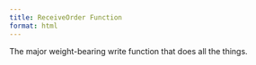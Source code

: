 ```yaml
---
title: ReceiveOrder Function
format: html
---
```


The major weight-bearing write function that does all the things.